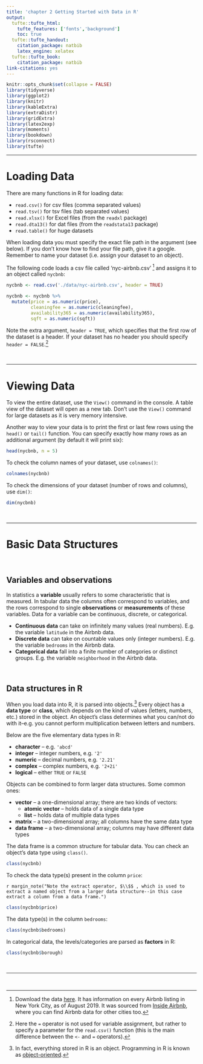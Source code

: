 ```yaml
---
title: 'chapter 2 Getting Started with Data in R'
output:
  tufte::tufte_html:
    tufte_features: ['fonts','background']
    toc: true
  tufte::tufte_handout:
    citation_package: natbib
    latex_engine: xelatex
  tufte::tufte_book:
    citation_package: natbib
link-citations: yes
---
```


```r
knitr::opts_chunk$set(collapse = FALSE)
library(tidyverse)
library(ggplot2)
library(knitr)
library(kableExtra)
library(extraDistr)
library(gridExtra)
library(latex2exp)
library(moments)
library(bookdown)
library(rsconnect)
library(tufte)
```

\newcommand{\E}{\text{E}}
\newcommand{\Var}{\text{Var}}
\newcommand{\SD}{\text{SD}}
\newcommand{\SE}{\text{SE}}
\newcommand{\Cov}{\text{Cov}}
\newcommand{\Cor}{\text{Cor}}
\renewcommand{\P}{\text{P}}
\newcommand{\pd}[2]{\frac{\partial #1}{\partial #2}}
\newcommand{\sumin}{\sum_i^n}
\newcommand{\Bias}{\text{Bias}}

--- 

# Loading Data

There are many functions in R for loading data: 

* `read.csv()` for csv files (comma separated values) 
* `read.tsv()` for tsv files (tab separated values) 
* `read.xlsx()` for Excel files (from the `readxl` package)
* `read.dta13()` for dat files (from the `readstata13` package)
* `read.table()` for huge datasets

When loading data you must specify the exact file path in the argument (see below). If you don't know how to find your file path, give it a google. Remember to name your dataset (i.e. assign your dataset to an object). 

The following code loads a csv file called 'nyc-airbnb.csv' ^[Download the data <a href="./data/nyc-airbnb.csv" download>here</a>. It has information on every Airbnb listing in New York City, as of August 2019. It was sourced from <a href="http://insideairbnb.com/about.html">Inside Airbnb</a>, where you can find Airbnb data for other cities too.] and assigns it to an object called `nycbnb`:

```r
nycbnb <- read.csv('./data/nyc-airbnb.csv', header = TRUE)
```

```r
nycbnb <- nycbnb %>%
  mutate(price = as.numeric(price), 
         cleaningfee = as.numeric(cleaningfee), 
         availability365 = as.numeric(availability365), 
         sqft = as.numeric(sqft))
```

Note the extra argument, `header = TRUE`, which specifies that the first row of the dataset is a header. If your dataset has no header you should specify `header = FALSE`.^[Here the `=` operator is not used for variable assignment, but rather to specify a parameter for the `read.csv()` function (this is the main difference between the `<-` and `=` operators).]  



\ 

---

# Viewing Data 

To view the entire dataset, use the `View()` command in the console. A table view of the dataset will open as a new tab. Don't use the `View()` command for large datasets as it is very memory intensive.  

Another way to view your data is to print the first or last few rows using the `head()` or `tail()` function. You can specify exactly how many rows as an additional argument (by default it will print six):  

```r
head(nycbnb, n = 5)
```

To check the column names of your dataset, use `colnames()`:

```r
colnames(nycbnb)
```

To check the dimensions of your dataset (number of rows and columns), use `dim()`:

```r
dim(nycbnb)
```



\ 

--- 

# Basic Data Structures

\ 

## Variables and observations

In statistics a **variable** usually refers to some characteristic that is measured. In tabular data the columns often correspond to variables, and the rows correspond to single **observations** or **measurements** of these variables. Data for a variable can be continuous, discrete, or categorical. 

- **Continuous data** can take on infinitely many values (real numbers). E.g. the variable `latitude` in the Airbnb data. 
- **Discrete data** can take on countable values only (integer numbers). E.g. the variable `bedrooms` in the Airbnb data. 
- **Categorical data** fall into a finite number of categories or distinct groups. E.g. the variable `neighborhood` in the Airbnb data. 

\ 

## Data structures in R

When you load data into R, it is parsed into objects.^[In fact, everything stored in R is an object. Programming in R is known as <a href="https://cs.lmu.edu/~ray/notes/paradigms/">object-oriented</a>.] Every object has a **data type** or **class**, which depends on the kind of values (letters, numbers, etc.) stored in the object. An object's class determines what you can/not do with it--e.g. you cannot perform multiplication between letters and numbers.

Below are the five elementary data types in R: 

* __character__ -- e.g. `'abcd'`
* __integer__ -- integer numbers, e.g. `'2'`
* __numeric__ -- decimal numbers, e.g. `'2.21'` 
* __complex__ -- complex numbers, e.g. `'2+2i'`
* __logical__ -- either `TRUE` or `FALSE`  

Objects can be combined to form larger data structures. Some common ones:  

* __vector__ -- a one-dimensional array; there are two kinds of vectors:
    + __atomic vector__ -- holds data of a single data type
    + __list__ -- holds data of multiple data types
* __matrix__ -- a two-dimensional array; all columns have the same data type
* __data frame__ -- a two-dimensional array; columns may have different data types  

The data frame is a common structure for tabular data. You can check an object's data type using `class()`. 

```r
class(nycbnb)
```

To check the data type(s) present in the column `price`:

`r margin_note("Note the extract operator, $\\$$ , which is used to extract a named object from a larger data structure--in this case extract a column from a data frame.")`

```r
class(nycbnb$price)
```

The data type(s) in the column `bedrooms`:

```r
class(nycbnb$bedrooms)
```

In categorical data, the levels/categories are parsed as **factors** in R:

```r
class(nycbnb$borough)
```



\ 

---

\ 


